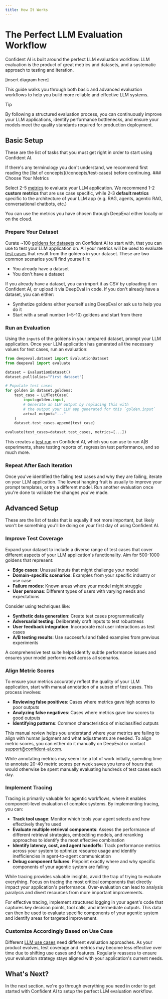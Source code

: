 ```yaml
---
title: How It Works
---
```



# The Perfect LLM Evaluation Workflow

Confident AI is built around the perfect LLM evaluation workflow. LLM evaluation is the product of great metrics and datasets, and a systematic approach to testing and iteration.

[insert diagram here]

This guide walks you through both basic and advanced evaluation workflows to help you build more reliable and effective LLM systems.

> [!TIP]
>
> By following a structured evaluation process, you can continuously improve your LLM applications, identify performance bottlenecks, and ensure your models meet the quality standards required for production deployment.

## Basic Setup

These are the list of tasks that you must get right in order to start using Confident AI.

<Callout>
  If there's any terminology you don't understand, we recommend first reading
  the [list of concepts](/concepts/test-cases) before continuing.
</Callout>

<Steps>
### Choose Your Metrics

Select 2-5 [metrics](/concepts/metrics) to evaluate your LLM application. We recommend 1-2 **custom metrics** that are use case specific, while 2-3 **default metrics** specific to the architecture of your LLM app (e.g. RAG, agents, agentic RAG, conversational chatbots, etc.)

You can use the metrics you have chosen through DeepEval either locally or on the cloud.

### Prepare Your Dataset

Curate ~100 [goldens for datasets](/concepts/datasets) on Confident AI to start with, that you can use to test your LLM application on. All your metrics will be used to evaluate [test cases](/concepts/test-cases) that result from the goldens in your dataset. These are two common scenarios you'll find yourself in:

- You already have a dataset
- You don't have a dataset

If you already have a dataset, you can import it as CSV by uploading it on Confident AI, or upload it via DeepEval in code. If you don't already have a dataset, you can either:

- Synthetize goldens either yourself using DeepEval or ask us to help you do it
- Start with a small number (~5-10) goldens and start from there

### Run an Evaluation

Using the `input`s of the goldens in your prepared dataset, prompt your LLM application. Once your LLM application has generated all the necessary values for test cases, run an evaluation:

```python showLineNumbers copy
from deepeval.dataset import EvaluationDataset
from deepeval import evaluate

dataset = EvaluationDataset()
dataset.pull(alias="First dataset")

# Populate test cases
for golden in dataset.goldens:
    test_case = LLMTestCase(
        input=golden.input,
        # Generate an LLM output by replacing this with
        # the output your LLM app generated for this `golden.input`
        actual_output="..."
    )
    dataset.test_cases.append(test_case)

evaluate(test_cases=dataset.test_cases, metrics=[...])
```

This creates a [test run](/concepts/test-run) on Confident AI, which you can use to run A|B experiments, share testing reports of, regression test performance, and so much more.

### Repeat After Each Iteration

Once you've identified the failing test cases and why they are failing, iterate on your LLM application. The lowest hanging fruit is usually to improve your prompt templates, or try a different model. Run another evaluation once you're done to validate the changes you've made.

</Steps>

## Advanced Setup

These are the list of tasks that is equally if not more important, but likely won't be something you'll be doing on your first day of using Confident AI.

<Steps>

### Improve Test Coverage

Expand your dataset to include a diverse range of test cases that cover different aspects of your LLM application's functionality. Aim for 500-1000 goldens that represent:

- **Edge cases**: Unusual inputs that might challenge your model
- **Domain-specific scenarios**: Examples from your specific industry or use case
- **Failure modes**: Known areas where your model might struggle
- **User personas**: Different types of users with varying needs and expectations

Consider using techniques like:

- **Synthetic data generation**: Create test cases programmatically
- **Adversarial testing**: Deliberately craft inputs to test robustness
- **User feedback integration**: Incorporate real user interactions as test cases
- **A/B testing results**: Use successful and failed examples from previous experiments

A comprehensive test suite helps identify subtle performance issues and ensures your model performs well across all scenarios.

### Align Metric Scores

To ensure your metrics accurately reflect the quality of your LLM application, start with manual annotation of a subset of test cases. This process involves:

- **Reviewing false positives**: Cases where metrics gave high scores to poor outputs
- **Analyzing false negatives**: Cases where metrics gave low scores to good outputs
- **Identifying patterns**: Common characteristics of misclassified outputs

This manual review helps you understand where your metrics are failing to align with human judgment and what adjustments are needed. To align metric scores, you can either do it manually on DeepEval or contact support@confident-ai.com.

<Callout type="info">
  While annotating metrics may seem like a lot of work initially, spending time
  to annotate 20-40 metric scores per week saves you tens of hours that would
  otherwise be spent manually evaluating hundreds of test cases each day.
</Callout>

### Implement Tracing

Tracing is primarily valuable for agentic workflows, where it enables component-level evaluation of complex systems. By implementing tracing, you can:

- **Track tool usage**: Monitor which tools your agent selects and how effectively they're used
- **Evaluate multiple retrieval components**: Assess the performance of different retrieval strategies, embedding models, and reranking approaches to identify the most effective combination
- **Identify latency, cost, and agent handoffs**: Track performance metrics across your system to optimize resource usage and identify inefficiencies in agent-to-agent communication
- **Debug component failures**: Pinpoint exactly where and why specific components of your agentic system are failing

<Callout type="warning">
  While tracing provides valuable insights, avoid the trap of trying to evaluate
  everything. Focus on tracing the most critical components that directly impact
  your application's performance. Over-evaluation can lead to analysis paralysis
  and divert resources from more important improvements.
</Callout>

For effective tracing, implement structured logging in your agent's code that captures key decision points, tool calls, and intermediate outputs. This data can then be used to evaluate specific components of your agentic system and identify areas for targeted improvement.

### Customize Accordingly Based on Use Case

Different [LLM use cases](/supported-use-cases) need different evaluation approaches. As your product evolves, test coverage and metrics may become less effective over time due to shifting use cases and features. Regularly reassess to ensure your evaluation strategy stays aligned with your application's current needs.

</Steps>

## What's Next?

In the next section, we're go through everything you need in order to get started with Confident AI to setup the perfect LLM evaluation workflow.
